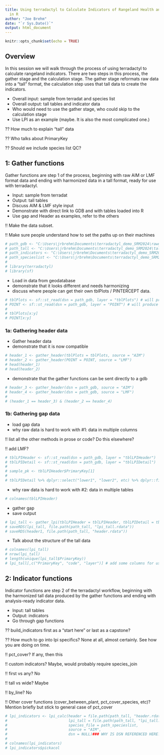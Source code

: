 ---
title: Using terradactyl to Calculate Indicators of Rangeland Health and Conditions
  in R
author: "Joe Brehm"
date: "`r Sys.Date()`"
output: html_document
---

```{r setup, include=FALSE}
knitr::opts_chunk$set(echo = TRUE)
```

## Overview
In this session we will walk through the process of using terradactyl to calculate rangeland indicators. There are two steps in this process, the gather stage and the calculation stage. The gather stage reformats raw data into a "tall" format, the calculation step uses that tall data to create the indicators.

- Overall input: sample from terradat and species list
- Overall output: tall tables and indicator data
- Who would need to use the gather stage, who could skip to the calculation stage
- Use LPI as an example (maybe. It is also the most complicated one.)

?? How much to explain "tall" data

?? Who talks about PrimaryKey

?? Should we include species list QC? 


## 1: Gather functions

Gather functions are step 1 of the process, beginning with raw AIM or LMF format data and ending with harmonized data in a tall format, ready for use with terradactyl. 

- Input: sample from terradat
- Output: tall tables
- Discuss AIM & LMF style input
- Demonstrate with direct link to GDB and with tables loaded into R
- Use gap and Header as examples, refer to the others

!! Make the data subset.

!! Make sure people understand how to set the paths up on their machines

```{r paths}
# path_gdb <- "C:\Users\jrbrehm\Documents\terradactyl_demo_SRM2024\rawdata.gdb"
# path_tall <- "C:\Users\jrbrehm\Documents\terradactyl_demo_SRM2024\tall"
# path_indicators <- "C:\Users\jrbrehm\Documents\terradactyl_demo_SRM2024\indicators"
# path_specieslist <- "C:\Users\jrbrehm\Documents\terradactyl_demo_SRM2024\demo_species_list.csv"
# 
# library(terradactyl)
# library(sf)
```

- Load in data from geodatabase
- demonstrate that it looks different and needs harmonizing
- discuss where people can get their own tblPlots / PINTERCEPT data.

``` {r}
# tblPlots <- sf::st_read(dsn = path_gdb, layer = "tblPlots") # will produce ignorable warning
# POINT <- sf::st_read(dsn = path_gdb, layer = "POINT") # will produce ignorable warning
# 
# tblPlots[x:y]
# POINT[x:y]
```

### 1a: Gathering header data

- Gather header data
- demonstrate that it is now compatible

```{r}
# header_1 <- gather_header(tblPlots = tblPlots, source = "AIM")
# header_2 <- gather_header(POINT = POINT, source = "LMF")
# head(header_1)
# head(header_2)
```

- demonstrate that the gather functions can be sent directly to a gdb

```{r}
# header_3 <- gather_header(dsn = path_gdb, source = "AIM")
# header_4 <- gather_header(dsn = path_gdb, source = "LMF")
# 
# (header_1 == header_3) & (header_2 == header_4)
```


### 1b: Gathering gap data
- load gap data
- why raw data is hard to work with #1: data in multiple columns

!! list all the other methods in prose or code? Do this elsewhere?

!! add LMF?

``` {r}
# tblLPIHeader <- sf::st_read(dsn = path_gdb, layer = "tblLPIHeader")
# tblLPIDetail <- sf::st_read(dsn = path_gdb, layer = "tblLPIDetail")
# 
# sample_pk <- tblLPIHeader$PrimaryKey[1]
# 
# tblLPIDetail %>% dplyr::select("lower1", "lower2", etc) %>% dplyr::filter(PrimaryKey == sample_pk)
```

- why raw data is hard to work with #2: data in multiple tables

```{r}
# colnames(tblLPIHeader)
```

- gather gap
- save output

```{r}
# lpi_tall <- gather_lpi(tblLPIHeader = tblLPIHeader, tblLPIDetail = tblLPIDetail, source = "AIM")
# saveRDS(lpi_tall, file.path(path_tall, "lpi_tall.rdata"))
# saveRDS(header1, file.path(path_tall, "header.rdata"))
```

- Talk about the structure of the tall data

``` {r}
# colnames(lpi_tall)
# nrow(lpi_tall)
# length(unique(lpi_tall$PrimaryKey))
# lpi_tall[,c("PrimaryKey", "code", "layer")] # add some columns for useful header data too
```

## 2: Indicator functions
Indicator functions are step 2 of the terradactyl workflow, beginning with the harmonized tall data produced by the gather functions and ending with analysis-ready indicator data.

- Input: tall tables
- Output: indicators
- Go through gap functions

?? build_indicators first as a "start here" or last as a capstone?

?? How much to go into lpi specifics? None at all, almost certainly. See how you are doing on time. 

!! pct_cover? If any, then this

!! custom indicators? Maybe, would probably require species_join

!! first vs any? No

!! tall vs wide? Maybe

!! by_line? No

!! Other cover functions (cover_between_plant, pct_cover_species, etc)? Mention briefly but stick to general case of pct_cover


```{r}
# lpi_indicators <- lpi_calc(header = file.path(path_tall, "header.rdata"),
#                            lpi_tall = file.path(path_tall, "lpi_tall.rdata"),
#                            species_file = path_specieslist,
#                            source = "AIM",
#                            dsn = NULL)### WHY IS DSN REFERENCED HERE? IT SHOULD NOT BE. CHECK TERRADACTYL
# 
# colnames(lpi_indicators)
# lpi_indicators$pickacol
```
